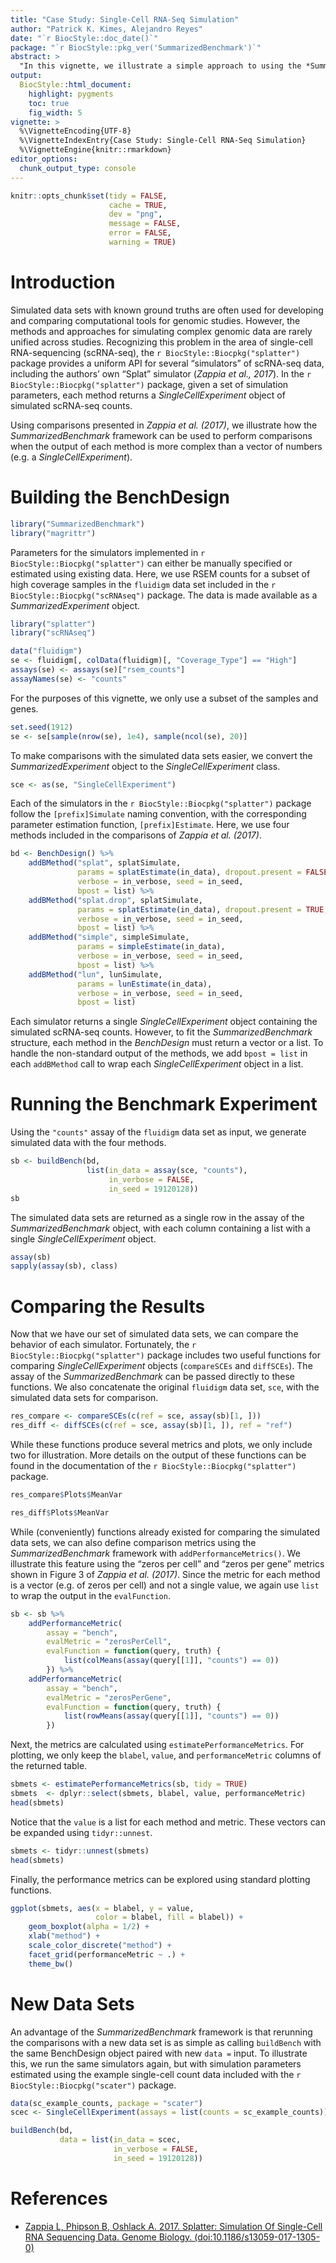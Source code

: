 ```yaml
---
title: "Case Study: Single-Cell RNA-Seq Simulation"
author: "Patrick K. Kimes, Alejandro Reyes"
date: "`r BiocStyle::doc_date()`"
package: "`r BiocStyle::pkg_ver('SummarizedBenchmark')`"
abstract: >
  "In this vignette, we illustrate a simple approach to using the *SummarizedBenchmark* framework for organizing benchmarks with complex outputs, i.e. when methods return non-vector-like objects. This approach is demonstrated with a comparison of simulators for single-cell RNA-seq data implemented in the `r BiocStyle::Biocpkg("splatter")` package. SummarizedBenchmark package version: `r packageVersion("SummarizedBenchmark")`"
output:
  BiocStyle::html_document:
    highlight: pygments
    toc: true
    fig_width: 5
vignette: >
  %\VignetteEncoding{UTF-8}
  %\VignetteIndexEntry{Case Study: Single-Cell RNA-Seq Simulation}
  %\VignetteEngine{knitr::rmarkdown}
editor_options: 
  chunk_output_type: console
---
```


```r
knitr::opts_chunk$set(tidy = FALSE,
                      cache = TRUE,
                      dev = "png",
                      message = FALSE,
                      error = FALSE,
                      warning = TRUE)
```

# Introduction

Simulated data sets with known ground truths are often used for developing and comparing computational tools for genomic studies. However, the methods and approaches for simulating complex genomic data are rarely unified across studies. Recognizing this problem in the area of single-cell RNA-sequencing (scRNA-seq), the `r BiocStyle::Biocpkg("splatter")` package provides a uniform API for several "simulators" of scRNA-seq data, including the authors' own "Splat" simulator (_Zappia et al., 2017_). In the `r BiocStyle::Biocpkg("splatter")` package, given a set of simulation parameters, each method returns a _SingleCellExperiment_ object of simulated scRNA-seq counts. 

Using comparisons presented in _Zappia et al. (2017)_, we illustrate how the _SummarizedBenchmark_ framework can be used to perform comparisons when the output of each method is more complex than a vector of numbers (e.g. a _SingleCellExperiment_).

# Building the BenchDesign

```r
library("SummarizedBenchmark")
library("magrittr")
```

Parameters for the simulators implemented in `r BiocStyle::Biocpkg("splatter")` can either be manually specified or estimated using existing data. Here, we use RSEM counts for a subset of high coverage samples in the `fluidigm` data set included in the `r BiocStyle::Biocpkg("scRNAseq")` package. The data is made available as a _SummarizedExperiment_ object.

```r
library("splatter")
library("scRNAseq")

data("fluidigm")
se <- fluidigm[, colData(fluidigm)[, "Coverage_Type"] == "High"]
assays(se) <- assays(se)["rsem_counts"]
assayNames(se) <- "counts"
```

For the purposes of this vignette, we only use a subset of the samples and genes.

```r
set.seed(1912)
se <- se[sample(nrow(se), 1e4), sample(ncol(se), 20)]
```

To make comparisons with the simulated data sets easier, we convert the _SummarizedExperiment_ object to the _SingleCellExperiment_ class.

```r
sce <- as(se, "SingleCellExperiment")
```

Each of the simulators in the `r BiocStyle::Biocpkg("splatter")` package follow the `[prefix]Simulate` naming convention, with the corresponding parameter estimation function, `[prefix]Estimate`. Here, we use four methods included in the comparisons of _Zappia et al. (2017)_.

```r
bd <- BenchDesign() %>%
    addBMethod("splat", splatSimulate,
               params = splatEstimate(in_data), dropout.present = FALSE,
               verbose = in_verbose, seed = in_seed,
               bpost = list) %>% 
    addBMethod("splat.drop", splatSimulate,
               params = splatEstimate(in_data), dropout.present = TRUE, 
               verbose = in_verbose, seed = in_seed,
               bpost = list) %>% 
    addBMethod("simple", simpleSimulate,
               params = simpleEstimate(in_data),
               verbose = in_verbose, seed = in_seed, 
               bpost = list) %>%
    addBMethod("lun", lunSimulate,
               params = lunEstimate(in_data),
               verbose = in_verbose, seed = in_seed,
               bpost = list)
```

Each simulator returns a single _SingleCellExperiment_ object containing the simulated scRNA-seq counts. However, to fit the _SummarizedBenchmark_ structure, each method in the _BenchDesign_ must return a vector or a list. To handle the non-standard output of the methods, we add `bpost = list` in each `addBMethod` call to wrap each _SingleCellExperiment_ object in a list. 

# Running the Benchmark Experiment

Using the `"counts"` assay of the `fluidigm` data set as input, we generate simulated data with the four methods.

```r
sb <- buildBench(bd,
                 list(in_data = assay(sce, "counts"),
                      in_verbose = FALSE,
                      in_seed = 19120128))
sb
```

The simulated data sets are returned as a single row in the assay of the _SummarizedBenchmark_ object, with each column containing a list with a single _SingleCellExperiment_ object.

```r
assay(sb)
sapply(assay(sb), class)
```

# Comparing the Results

Now that we have our set of simulated data sets, we can compare the behavior of each simulator. Fortunately, the `r BiocStyle::Biocpkg("splatter")` package includes two useful functions for comparing _SingleCellExperiment_ objects (`compareSCEs` and `diffSCEs`). The assay of the _SummarizedBenchmark_ can be passed directly to these functions. We also concatenate the original `fluidigm` data set, `sce`, with the simulated data sets for comparison.

```r
res_compare <- compareSCEs(c(ref = sce, assay(sb)[1, ]))
res_diff <- diffSCEs(c(ref = sce, assay(sb)[1, ]), ref = "ref")
```

While these functions produce several metrics and plots, we only include two for illustration. More details on the output of these functions can be found in the documentation of the `r BiocStyle::Biocpkg("splatter")` package.

```r
res_compare$Plots$MeanVar

res_diff$Plots$MeanVar
```

While (conveniently) functions already existed for comparing the simulated data sets, we can also define comparison metrics using the _SummarizedBenchmark_ framework with `addPerformanceMetrics()`. We illustrate this feature using the "zeros per cell" and "zeros per gene" metrics shown in Figure 3 of _Zappia et al. (2017)_. Since the metric for each method is a vector (e.g. of zeros per cell) and not a single value, we again use `list` to wrap the output in the `evalFunction`. 

```r
sb <- sb %>%
    addPerformanceMetric(
        assay = "bench",
        evalMetric = "zerosPerCell",
        evalFunction = function(query, truth) {
            list(colMeans(assay(query[[1]], "counts") == 0))
        }) %>%
    addPerformanceMetric(
        assay = "bench",
        evalMetric = "zerosPerGene",
        evalFunction = function(query, truth) {
            list(rowMeans(assay(query[[1]], "counts") == 0))
        })
```

Next, the metrics are calculated using `estimatePerformanceMetrics`. For plotting, we only keep the `blabel`, `value`, and `performanceMetric` columns of the returned table.

```r
sbmets <- estimatePerformanceMetrics(sb, tidy = TRUE)
sbmets  <- dplyr::select(sbmets, blabel, value, performanceMetric)
head(sbmets)
```

Notice that the `value` is a list for each method and metric. These vectors can be expanded using `tidyr::unnest`.

```r
sbmets <- tidyr::unnest(sbmets)
head(sbmets)
```

Finally, the performance metrics can be explored using standard plotting functions.

```r
ggplot(sbmets, aes(x = blabel, y = value,
                   color = blabel, fill = blabel)) +
    geom_boxplot(alpha = 1/2) +
    xlab("method") +
    scale_color_discrete("method") + 
    facet_grid(performanceMetric ~ .) +
    theme_bw()
```

# New Data Sets

An advantage of the _SummarizedBenchmark_ framework is that rerunning the comparisons with a new data set is as simple as calling `buildBench` with the same BenchDesign object paired with new `data =` input. To illustrate this, we run the same simulators again, but with simulation parameters estimated using the example single-cell count data included with the `r BiocStyle::Biocpkg("scater")` package.

```r
data(sc_example_counts, package = "scater")
scec <- SingleCellExperiment(assays = list(counts = sc_example_counts))

buildBench(bd, 
           data = list(in_data = scec,
                       in_verbose = FALSE,
                       in_seed = 19120128))
```

# References

- [Zappia L, Phipson B, Oshlack A. 2017. Splatter: Simulation Of Single-Cell RNA Sequencing Data. Genome Biology. (doi:10.1186/s13059-017-1305-0)](https://genomebiology.biomedcentral.com/articles/10.1186/s13059-017-1305-0)
